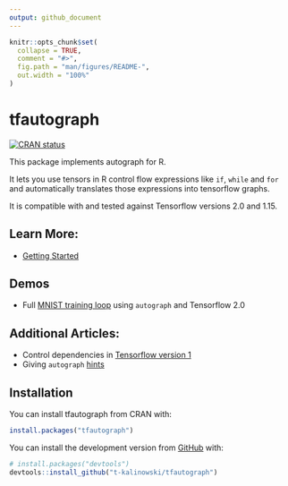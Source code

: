```yaml
---
output: github_document
---
```


<!-- README.md is generated from README.Rmd. Please edit that file -->

```r
knitr::opts_chunk$set(
  collapse = TRUE,
  comment = "#>",
  fig.path = "man/figures/README-",
  out.width = "100%"
)
```

# tfautograph

<!-- badges: start -->
[![CRAN status](https://www.r-pkg.org/badges/version/tfautograph)](https://CRAN.R-project.org/package=tfautograph)
<!-- badges: end -->

This package implements autograph for R. 

It lets you use tensors in R control flow expressions like `if`, `while` and
`for` and automatically translates those expressions into tensorflow graphs. 

It is compatible with and tested against Tensorflow versions 2.0 and 1.15.


## Learn More: 

+  [Getting Started](https://t-kalinowski.github.io/tfautograph/articles/tfautograph.html)


## Demos

+  Full [MNIST training loop](https://t-kalinowski.github.io/tfautograph/articles/demo-mnist.html) using `autograph` and Tensorflow 2.0


## Additional Articles:

+  Control dependencies in [Tensorflow version 1](https://t-kalinowski.github.io/tfautograph/articles/tf-v1.html)
+  Giving `autograph` [hints](https://t-kalinowski.github.io/tfautograph/articles/hints.html)


## Installation
You can install tfautograph from CRAN with:
```r
install.packages("tfautograph")
```

You can install the development version from [GitHub](https://github.com/) with:
```r
# install.packages("devtools")
devtools::install_github("t-kalinowski/tfautograph")
```
